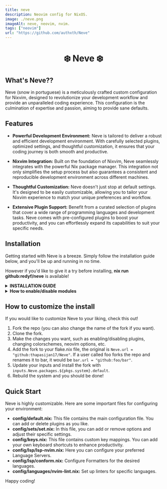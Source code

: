 ```yaml
---
title: neve
description: Neovim config for NixOS.
image: ./neve.png
imageAlt: neve, neovim, nvim.
tags: ["neovim"]
url: "https://github.com/authxth/Neve"
---
```


<div align="center">
  <h1>❄️ Neve ❄️</h1>
  <h3></h3>
</div>

## What's Neve??

Neve (snow in portuguese) is a meticulously crafted custom configuration for Nixvim, designed to revolutionize your development workflow and provide an unparalleled coding experience. This configuration is the culmination of expertise and passion, aiming to provide sane defaults.

## Features

- **Powerful Development Environment:** Neve is tailored to deliver a robust and efficient development environment. With carefully selected plugins, optimized settings, and thoughtful customization, it ensures that your coding journey is both smooth and productive.

- **Nixvim Integration:** Built on the foundation of Nixvim, Neve seamlessly integrates with the powerful Nix package manager. This integration not only simplifies the setup process but also guarantees a consistent and reproducible development environment across different machines.

- **Thoughtful Customization:** Neve doesn't just stop at default settings. It's designed to be easily customizable, allowing you to tailor your Nixvim experience to match your unique preferences and workflow.

- **Extensive Plugin Support:** Benefit from a curated selection of plugins that cover a wide range of programming languages and development tasks. Neve comes with pre-configured plugins to boost your productivity, and you can effortlessly expand its capabilities to suit your specific needs.

## Installation

Getting started with Neve is a breeze. Simply follow the installation guide below, and you'll be up and running in no time.

However if you'd like to give it a try before installing, **nix run github:redyf/neve** is available!

<details>
  <summary><strong>INSTALLATION GUIDE</strong></summary>
  <div>
    I'm assuming you already use nix flakes but in case you don't, please check this tutorial to enable them:

    1. Go to flake.nix and add Neve.url = "github:redyf/Neve" to your inputs.

    2. Run nix flake update, then Neve should be available for installation.

    ### Option 1: Using [Flakes](https://nixos.wiki/wiki/Flakes) to install Neve as a Nixvim module.

    3. Install it by adding the following code to Nixvim configuration:

    ```nix
    programs.nixvim = {
      enable = true;
      imports = [ inputs.Neve.nixvimModule ];
      # Then configure Nixvim as usual, you might have to lib.mkForce some of the settings
      colorschemes.catppuccin.enable = lib.mkForce false;
      colorschemes.nord.enable = true;
    };
    ```

    4. Rebuild your system and you should be done :

    ### Option 2: Using [Flakes](https://nixos.wiki/wiki/Flakes) to install Neve as a package

    After enabling it, follow the steps below:

    3. Install it by adding `inputs.Neve.packages.${pkgs.system}.default` to your environment.systemPackages or home.packages if you're using home-manager.

    4. Rebuild your system and you should be done :
  </div>
</details>

<details>
  <summary><strong>How to enable/disable modules</strong></summary>
  <div>
    For those who aren't familiar with the modular structure of nix, make sure to check this great tutorial made by Vimjoyer.
        
    [Modularize NixOS and Home Manager | Great Practices](https://youtu.be/vYc6IzKvAJQ?si=yBSlOrQ4_Ri_KFFh)

    Basically all you need to do is go to the default.nix file of each directory and enable/disable the mkDefault options.

    Lets say you want to enable neo-tree, in order to do that you'd have to go to config/filetrees/default.nix and change its value
    from

    ```nix
    config = lib.mkIf config.filetrees.enable {
      neo-tree.enable = lib.mkDefault false;
    };
    ```

    to

    ```nix
    config = lib.mkIf config.filetrees.enable {
      neo-tree.enable = lib.mkDefault true;
    };
    ```

    However, sometimes you'll have many plugins in the same directory and it can be quite annoying to change the value for all of them individually. So instead you can disable them all at once in config/default.nix like below:

    To disable all UI plugins for example, you can easily do it by going to config/default.nix and toggling the value from true to false:

    ```nix
    ui.enable = lib.mkDefault false;
    ```
  </div>
</details>

## How to customize the install

If you would like to customize Neve to your liking, check this out!

1. Fork the repo (you can also change the name of the fork if you want).
2. Clone the fork.
3. Make the changes you want, such as enabling/disabling plugins, changing colorschemes, neovim options, etc.
4. Add the fork to your flake.nix file, the original is `Neve.url = "github:thapasijan17/Neve"`. If a user called foo forks the repo and renames it to bar, it would be `bar.url = "github:foo/bar"`.
5. Update your inputs and install the fork with `inputs.Neve.packages.${pkgs.system}.default`.
6. Rebuild the system and you should be done!

## Quick Start

Neve is highly customizable. Here are some important files for configuring your environment:

- **config/default.nix:** This file contains the main configuration file. You can add or delete plugins as you like.
- **config/sets/set.nix:** In this file, you can add or remove options and adjust their specific settings.
- **config/keys.nix:** This file contains custom key mappings. You can add your own keyboard shortcuts to enhance productivity.
- **config/lsp/lsp-nvim.nix:** Here you can configure your preferred Language Servers.
- **config/lsp/conform.nix:** Configure Formatters for the desired languages.
- **config/languages/nvim-lint.nix:** Set up linters for specific languages.

Happy coding! 